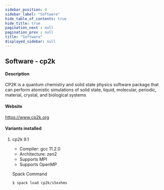 ```yaml
---
sidebar_position: 4
sidebar_label: "Software"
hide_table_of_contents: true
hide_title: true
pagination_next : null
pagination_prev : null
title: "Software"
displayed_sidebar: null
---
```


## Software - cp2k


#### Description
CP2K is a quantum chemistry and solid state physics software package that can perform atomistic simulations of solid state, liquid, molecular, periodic, material, crystal, and biological systems

#### Website
https://www.cp2k.org

#### Variants installed

1. cp2k 9.1

    - Compiler: gcc 11.2.0
    - Architecture: zen2
    - Supports MPI
    - Supports OpenMP

    Spack Command
    ```bash
    $ spack load cp2k/s5exhms
    ```
